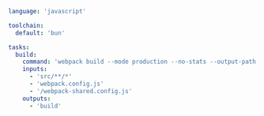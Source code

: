 ```yaml title="<project>/moon.yml" {6,11,12}
language: 'javascript'

toolchain:
  default: 'bun'

tasks:
  build:
    command: 'webpack build --mode production --no-stats --output-path @out(0)'
    inputs:
      - 'src/**/*'
      - 'webpack.config.js'
      - '/webpack-shared.config.js'
    outputs:
      - 'build'
```
